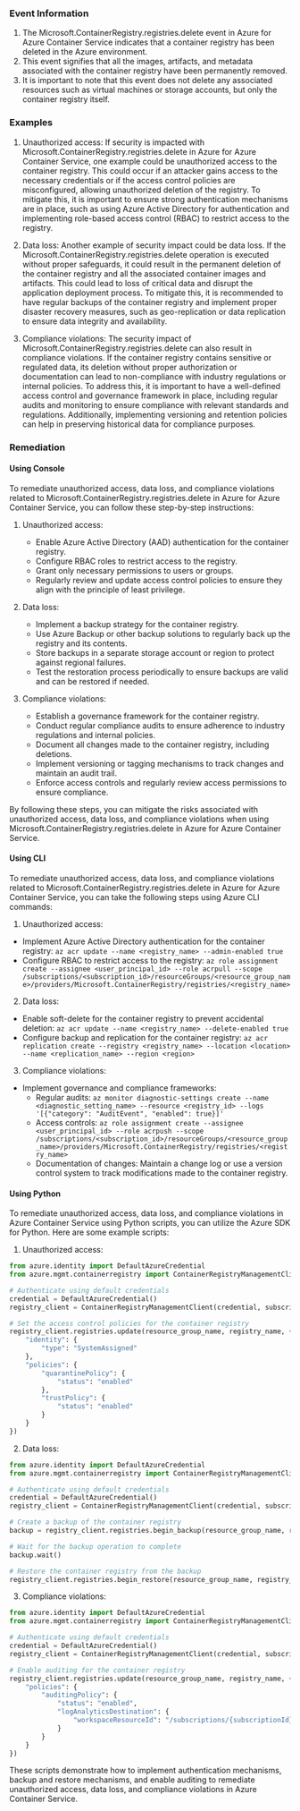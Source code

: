 
### Event Information

1. The Microsoft.ContainerRegistry.registries.delete event in Azure for Azure Container Service indicates that a container registry has been deleted in the Azure environment.
2. This event signifies that all the images, artifacts, and metadata associated with the container registry have been permanently removed.
3. It is important to note that this event does not delete any associated resources such as virtual machines or storage accounts, but only the container registry itself.


### Examples

1. Unauthorized access: If security is impacted with Microsoft.ContainerRegistry.registries.delete in Azure for Azure Container Service, one example could be unauthorized access to the container registry. This could occur if an attacker gains access to the necessary credentials or if the access control policies are misconfigured, allowing unauthorized deletion of the registry. To mitigate this, it is important to ensure strong authentication mechanisms are in place, such as using Azure Active Directory for authentication and implementing role-based access control (RBAC) to restrict access to the registry.

2. Data loss: Another example of security impact could be data loss. If the Microsoft.ContainerRegistry.registries.delete operation is executed without proper safeguards, it could result in the permanent deletion of the container registry and all the associated container images and artifacts. This could lead to loss of critical data and disrupt the application deployment process. To mitigate this, it is recommended to have regular backups of the container registry and implement proper disaster recovery measures, such as geo-replication or data replication to ensure data integrity and availability.

3. Compliance violations: The security impact of Microsoft.ContainerRegistry.registries.delete can also result in compliance violations. If the container registry contains sensitive or regulated data, its deletion without proper authorization or documentation can lead to non-compliance with industry regulations or internal policies. To address this, it is important to have a well-defined access control and governance framework in place, including regular audits and monitoring to ensure compliance with relevant standards and regulations. Additionally, implementing versioning and retention policies can help in preserving historical data for compliance purposes.

### Remediation

#### Using Console

To remediate unauthorized access, data loss, and compliance violations related to Microsoft.ContainerRegistry.registries.delete in Azure for Azure Container Service, you can follow these step-by-step instructions:

1. Unauthorized access:
   - Enable Azure Active Directory (AAD) authentication for the container registry.
   - Configure RBAC roles to restrict access to the registry.
   - Grant only necessary permissions to users or groups.
   - Regularly review and update access control policies to ensure they align with the principle of least privilege.

2. Data loss:
   - Implement a backup strategy for the container registry.
   - Use Azure Backup or other backup solutions to regularly back up the registry and its contents.
   - Store backups in a separate storage account or region to protect against regional failures.
   - Test the restoration process periodically to ensure backups are valid and can be restored if needed.

3. Compliance violations:
   - Establish a governance framework for the container registry.
   - Conduct regular compliance audits to ensure adherence to industry regulations and internal policies.
   - Document all changes made to the container registry, including deletions.
   - Implement versioning or tagging mechanisms to track changes and maintain an audit trail.
   - Enforce access controls and regularly review access permissions to ensure compliance.

By following these steps, you can mitigate the risks associated with unauthorized access, data loss, and compliance violations when using Microsoft.ContainerRegistry.registries.delete in Azure for Azure Container Service.

#### Using CLI

To remediate unauthorized access, data loss, and compliance violations related to Microsoft.ContainerRegistry.registries.delete in Azure for Azure Container Service, you can take the following steps using Azure CLI commands:

1. Unauthorized access:
- Implement Azure Active Directory authentication for the container registry:
  `az acr update --name <registry_name> --admin-enabled true`
- Configure RBAC to restrict access to the registry:
  `az role assignment create --assignee <user_principal_id> --role acrpull --scope /subscriptions/<subscription_id>/resourceGroups/<resource_group_name>/providers/Microsoft.ContainerRegistry/registries/<registry_name>`

2. Data loss:
- Enable soft-delete for the container registry to prevent accidental deletion:
  `az acr update --name <registry_name> --delete-enabled true`
- Configure backup and replication for the container registry:
  `az acr replication create --registry <registry_name> --location <location> --name <replication_name> --region <region>`

3. Compliance violations:
- Implement governance and compliance frameworks:
  - Regular audits: `az monitor diagnostic-settings create --name <diagnostic_setting_name> --resource <registry_id> --logs '[{"category": "AuditEvent", "enabled": true}]'`
  - Access controls: `az role assignment create --assignee <user_principal_id> --role acrpush --scope /subscriptions/<subscription_id>/resourceGroups/<resource_group_name>/providers/Microsoft.ContainerRegistry/registries/<registry_name>`
  - Documentation of changes: Maintain a change log or use a version control system to track modifications made to the container registry.

#### Using Python

To remediate unauthorized access, data loss, and compliance violations in Azure Container Service using Python scripts, you can utilize the Azure SDK for Python. Here are some example scripts:

1. Unauthorized access:
```python
from azure.identity import DefaultAzureCredential
from azure.mgmt.containerregistry import ContainerRegistryManagementClient

# Authenticate using default credentials
credential = DefaultAzureCredential()
registry_client = ContainerRegistryManagementClient(credential, subscription_id)

# Set the access control policies for the container registry
registry_client.registries.update(resource_group_name, registry_name, {
    "identity": {
        "type": "SystemAssigned"
    },
    "policies": {
        "quarantinePolicy": {
            "status": "enabled"
        },
        "trustPolicy": {
            "status": "enabled"
        }
    }
})
```

2. Data loss:
```python
from azure.identity import DefaultAzureCredential
from azure.mgmt.containerregistry import ContainerRegistryManagementClient

# Authenticate using default credentials
credential = DefaultAzureCredential()
registry_client = ContainerRegistryManagementClient(credential, subscription_id)

# Create a backup of the container registry
backup = registry_client.registries.begin_backup(resource_group_name, registry_name)

# Wait for the backup operation to complete
backup.wait()

# Restore the container registry from the backup
registry_client.registries.begin_restore(resource_group_name, registry_name, backup.name)
```

3. Compliance violations:
```python
from azure.identity import DefaultAzureCredential
from azure.mgmt.containerregistry import ContainerRegistryManagementClient

# Authenticate using default credentials
credential = DefaultAzureCredential()
registry_client = ContainerRegistryManagementClient(credential, subscription_id)

# Enable auditing for the container registry
registry_client.registries.update(resource_group_name, registry_name, {
    "policies": {
        "auditingPolicy": {
            "status": "enabled",
            "logAnalyticsDestination": {
                "workspaceResourceId": "/subscriptions/{subscriptionId}/resourceGroups/{resourceGroupName}/providers/Microsoft.OperationalInsights/workspaces/{workspaceName}"
            }
        }
    }
})
```

These scripts demonstrate how to implement authentication mechanisms, backup and restore mechanisms, and enable auditing to remediate unauthorized access, data loss, and compliance violations in Azure Container Service.

